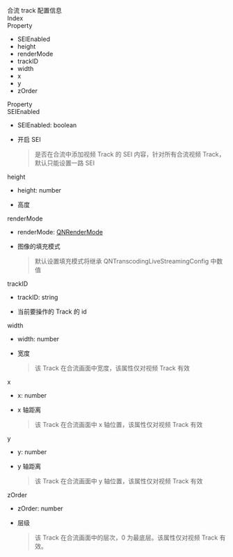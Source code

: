 <div data-v-md-line="1"><link rel="stylesheet" type="text/css" href="https://docs.qnsdk.com/styles/doc-v4-api.css" />
<div class="rtc-doc rtc-doc-page" id="rtc-doc">
<section class="rtc-doc-panel rtc-doc-describe rtc-doc-note">
                合流 track 配置信息</section>
            <div class="rtc-doc-page-wrap">Index</div>
<section class="rtc-doc-panel">
        <div class="rtc-doc-page-title">Property</div>
        <ul class="rtc-doc-catalogue">
                <li><a onClick='document.location.replace(`${document.location.protocol}//${document.location.host}${document.location.pathname}${document.location.search}#SEIEnabled`)'>SEIEnabled</a></li>
                <li><a onClick='document.location.replace(`${document.location.protocol}//${document.location.host}${document.location.pathname}${document.location.search}#height`)'>height</a></li>
                <li><a onClick='document.location.replace(`${document.location.protocol}//${document.location.host}${document.location.pathname}${document.location.search}#renderMode`)'>renderMode</a></li>
                <li><a onClick='document.location.replace(`${document.location.protocol}//${document.location.host}${document.location.pathname}${document.location.search}#trackID`)'>trackID</a></li>
                <li><a onClick='document.location.replace(`${document.location.protocol}//${document.location.host}${document.location.pathname}${document.location.search}#width`)'>width</a></li>
                <li><a onClick='document.location.replace(`${document.location.protocol}//${document.location.host}${document.location.pathname}${document.location.search}#x`)'>x</a></li>
                <li><a onClick='document.location.replace(`${document.location.protocol}//${document.location.host}${document.location.pathname}${document.location.search}#y`)'>y</a></li>
                <li><a onClick='document.location.replace(`${document.location.protocol}//${document.location.host}${document.location.pathname}${document.location.search}#zOrder`)'>zOrder</a></li>
        </ul>
</section>
<div class="rtc-doc-page-wrap">Property</div>
<section class="rtc-doc-panel">
<div class="rtc-doc-page-title rtc-doc-antor" id="SEIEnabled">
SEIEnabled</div>
<ul class="rtc-doc-page-container">
        <li class="rtc-doc-sign-signature">SEIEnabled: boolean</li>
    </li>
<li class="rtc-doc-page-description">
    <div class="rtc-doc-desc-wrap">
        <p>开启 SEI</p>
    </div>
    <section class="rtc-doc-panel rtc-doc-describe-note">
        <blockquote>
        <p>是否在合流中添加视频 Track 的 SEI 内容，针对所有合流视频 Track，默认只能设置一路 SEI
</p>
        </blockquote>
    </section>
</li>
</ul>
</section>
<section class="rtc-doc-panel">
<div class="rtc-doc-page-title rtc-doc-antor" id="height">
height</div>
<ul class="rtc-doc-page-container">
        <li class="rtc-doc-sign-signature">height: number</li>
    </li>
<li class="rtc-doc-page-description">
    <div class="rtc-doc-desc-wrap">
        <p>高度</p>
    </div>
</li>
</ul>
</section>
<section class="rtc-doc-panel">
<div class="rtc-doc-page-title rtc-doc-antor" id="renderMode">
renderMode</div>
<ul class="rtc-doc-page-container">
        <li class="rtc-doc-sign-signature">renderMode: <a href='11403/UniappQNRenderMode'>QNRenderMode</a></li>
    </li>
<li class="rtc-doc-page-description">
    <div class="rtc-doc-desc-wrap">
        <p>图像的填充模式</p>
    </div>
    <section class="rtc-doc-panel rtc-doc-describe-note">
        <blockquote>
        <p>默认设置填充模式将继承 QNTranscodingLiveStreamingConfig 中数值
</p>
        </blockquote>
    </section>
</li>
</ul>
</section>
<section class="rtc-doc-panel">
<div class="rtc-doc-page-title rtc-doc-antor" id="trackID">
trackID</div>
<ul class="rtc-doc-page-container">
        <li class="rtc-doc-sign-signature">trackID: string</li>
    </li>
<li class="rtc-doc-page-description">
    <div class="rtc-doc-desc-wrap">
        <p>当前要操作的 Track 的 id</p>
    </div>
</li>
</ul>
</section>
<section class="rtc-doc-panel">
<div class="rtc-doc-page-title rtc-doc-antor" id="width">
width</div>
<ul class="rtc-doc-page-container">
        <li class="rtc-doc-sign-signature">width: number</li>
    </li>
<li class="rtc-doc-page-description">
    <div class="rtc-doc-desc-wrap">
        <p>宽度</p>
    </div>
    <section class="rtc-doc-panel rtc-doc-describe-note">
        <blockquote>
        <p>该 Track 在合流画面中宽度，该属性仅对视频 Track 有效
</p>
        </blockquote>
    </section>
</li>
</ul>
</section>
<section class="rtc-doc-panel">
<div class="rtc-doc-page-title rtc-doc-antor" id="x">
x</div>
<ul class="rtc-doc-page-container">
        <li class="rtc-doc-sign-signature">x: number</li>
    </li>
<li class="rtc-doc-page-description">
    <div class="rtc-doc-desc-wrap">
        <p>x 轴距离</p>
    </div>
    <section class="rtc-doc-panel rtc-doc-describe-note">
        <blockquote>
        <p>该 Track 在合流画面中 x 轴位置，该属性仅对视频 Track 有效
</p>
        </blockquote>
    </section>
</li>
</ul>
</section>
<section class="rtc-doc-panel">
<div class="rtc-doc-page-title rtc-doc-antor" id="y">
y</div>
<ul class="rtc-doc-page-container">
        <li class="rtc-doc-sign-signature">y: number</li>
    </li>
<li class="rtc-doc-page-description">
    <div class="rtc-doc-desc-wrap">
        <p>y 轴距离</p>
    </div>
    <section class="rtc-doc-panel rtc-doc-describe-note">
        <blockquote>
        <p>该 Track 在合流画面中 y 轴位置，该属性仅对视频 Track 有效
</p>
        </blockquote>
    </section>
</li>
</ul>
</section>
<section class="rtc-doc-panel">
<div class="rtc-doc-page-title rtc-doc-antor" id="zOrder">
zOrder</div>
<ul class="rtc-doc-page-container">
        <li class="rtc-doc-sign-signature">zOrder: number</li>
    </li>
<li class="rtc-doc-page-description">
    <div class="rtc-doc-desc-wrap">
        <p>层级</p>
    </div>
    <section class="rtc-doc-panel rtc-doc-describe-note">
        <blockquote>
        <p>该 Track 在合流画面中的层次，0 为最底层。该属性仅对视频 Track 有效。
</p>
        </blockquote>
    </section>
</li>
</ul>
</section>
</div>


</div>